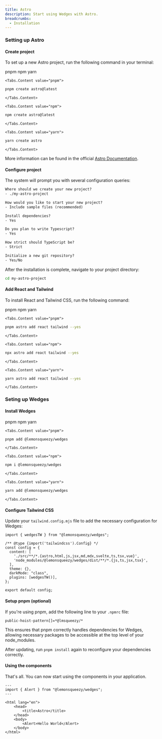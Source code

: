 ```yaml
---
title: Astro
description: Start using Wedges with Astro.
breadcrumbs:
  - Installation
---
```


### Setting up Astro

<Steps>

#### Create project

To set up a new Astro project, run the following command in your terminal:

<Tabs variant='underlined' defaultValue='pnpm'>
  <Tabs.List>
    <Tabs.Trigger value="pnpm">pnpm</Tabs.Trigger>
    <Tabs.Trigger value="npm">npm</Tabs.Trigger>
    <Tabs.Trigger value="yarn">yarn</Tabs.Trigger>
  </Tabs.List>

    <Tabs.Content value="pnpm">
```bash
pnpm create astro@latest
```
    </Tabs.Content>

    <Tabs.Content value="npm">
```bash
npm create astro@latest
```
    </Tabs.Content>

    <Tabs.Content value="yarn">
```bash
yarn create astro
```
    </Tabs.Content>
</Tabs>

More information can be found in the official <a href="https://docs.astro.build/en/getting-started/" target="_blank" rel="nofollow noreferrer">Astro Documentation</a>.

#### Configure project

The system will prompt you with several configuration queries:

```txt
Where should we create your new project?
- ./my-astro-project

How would you like to start your new project?
- Include sample files (recommended)

Install dependencies?
- Yes

Do you plan to write Typescript?
- Yes

How strict should TypeScript be?
- Strict

Initialize a new git repository?
- Yes/No
```

After the installation is complete, navigate to your project directory:

```bash
cd my-astro-project
```

#### Add React and Tailwind

To install React and Tailwind CSS, run the following command:

<Tabs variant='underlined' defaultValue='pnpm'>
  <Tabs.List>
    <Tabs.Trigger value="pnpm">pnpm</Tabs.Trigger>
    <Tabs.Trigger value="npm">npm</Tabs.Trigger>
    <Tabs.Trigger value="yarn">yarn</Tabs.Trigger>
  </Tabs.List>

    <Tabs.Content value="pnpm">
```bash
pnpm astro add react tailwind --yes
```
    </Tabs.Content>

    <Tabs.Content value="npm">
```bash
npx astro add react tailwind --yes
```
    </Tabs.Content>

    <Tabs.Content value="yarn">
```bash
yarn astro add react tailwind --yes
```
    </Tabs.Content>
</Tabs>

</Steps>

### Seting up Wedges

<Steps>

#### Install Wedges

<Tabs variant='underlined' defaultValue='pnpm'>
  <Tabs.List>
    <Tabs.Trigger value="pnpm">pnpm</Tabs.Trigger>
    <Tabs.Trigger value="npm">npm</Tabs.Trigger>
    <Tabs.Trigger value="yarn">yarn</Tabs.Trigger>
  </Tabs.List>

    <Tabs.Content value="pnpm">

```bash
pnpm add @lemonsqueezy/wedges
```

    </Tabs.Content>

    <Tabs.Content value="npm">

```bash
npm i @lemonsqueezy/wedges
```

    </Tabs.Content>

    <Tabs.Content value="yarn">

```bash
yarn add @lemonsqueezy/wedges
```

    </Tabs.Content>

</Tabs>

#### Configure Tailwind CSS

Update your `tailwind.config.mjs` file to add the necessary configuration for Wedges:

```tsx {1,7,10,11} title="tailwind.config.mjs" showLineNumbers
import { wedgesTW } from "@lemonsqueezy/wedges";

/** @type {import('tailwindcss').Config} */
const config = {
  content: [
    './src/**/*.{astro,html,js,jsx,md,mdx,svelte,ts,tsx,vue}',
    'node_modules/@lemonsqueezy/wedges/dist/**/*.{js,ts,jsx,tsx}',
  ],
  theme: {},
  darkMode: "class",
  plugins: [wedgesTW()],
};

export default config;
```

#### Setup pnpm (optional)

If you're using pnpm, add the following line to your `.npmrc` file:

```
public-hoist-pattern[]=*@lmsqueezy/*
```

This ensures that pnpm correctly handles dependencies for Wedges, allowing necessary packages to be accessible at the top level of your node_modules.

After updating, run `pnpm install` again to reconfigure your dependencies correctly.

#### Using the components

That's all. You can now start using the components in your application.

```tsx {2,10} showLineNumbers
---
import { Alert } from "@lemonsqueezy/wedges";
---

<html lang="en">
	<head>
		<title>Astro</title>
	</head>
	<body>
		<Alert>Hello World</Alert>
	</body>
</html>
```

</Steps>
